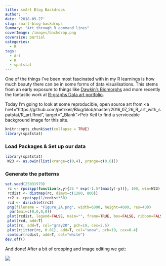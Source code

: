 ```yaml
---
title: smArt Blog Backdrops
author: ''
date: '2018-09-27'
slug: smart-blog-backdrops
Summary: "Art through R command lines"
coverImage: /images/backdrop.png
coversize: partial
categories:
  - R
tags:
  - Art
  - R
  - spatstat
---
```


One of the things I've been most fascinated with in my R learnings is how much beauty there can be in some forms of data visualisations. This stems from an early exposure to things like <a href="https://mediartinnovation.com/2014/06/01/richard-dawkins-biomorphs-1986/" target="_blank">Dawkin's Biomorphs</a> and more recently the fantastic work at <a href href=https://www.r-graph-gallery.com/portfolio/data-art/, target="_blank"> R-graphs Data art portfolio</a>.

Today I'm going to look at some reproducible, open source art from <a href="https://github.com/petrkeil/Blog/blob/master/2016_07_26_R_art_with_spatstat/R_art.Rmd", target="_Blank">Petr Keil</a> to find a serviceable background image for this site.


```r
knitr::opts_chunk$set(collapse = TRUE)
library(spatstat)
```

### Load Packages & Set up our data

```r
library(spatstat)
 W23 <- as.owin(list(xrange=c(0,4), yrange=c(0,6)))
```

### Generate the patterns
```r
set.seed(25031979)
 rc <- rpoispp(function(x,y){25 * exp(-1.5*(max(y)-y))}, 100, win=W23)
 rcdist <- distmap(rc, dimyx=c(1200, 800))
 rc2 <- rpoispp(1/rcdist*50)
 rcd <- dirichlet(rc2)
 png(filename = "Figure_2A.png", width=6000, height=4000, res=400)
  par(mai=c(0,0,0,0))
 plot(rcdist, legend=FALSE, main="", frame=TRUE, box=FALSE, ribbon=FALSE)
 plot(rcd, add=T)
 plot(rc, add=T, col="gray28", pch=19, cex=2.5)
 plot(rjitter(rc, 0.01), add=T, col="snow", pch=19, cex=0.4)
 contour(rcdist, add=T, col="white")
dev.off()

```

And done!  After a bit of cropping and image editing we get:

<img src="/images/backdrop.png">
